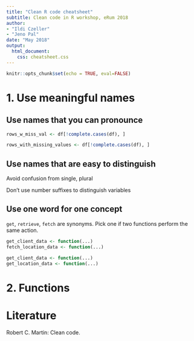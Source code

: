 ```yaml
---
title: "Clean R code cheatsheet"
subtitle: Clean code in R workshop, eRum 2018
author: 
- "Ildi Czeller"
- "Jeno Pal"
date: "May 2018"
output: 
  html_document:
    css: cheatsheet.css
---
```


```r
knitr::opts_chunk$set(echo = TRUE, eval=FALSE)
```

# 1. Use meaningful names

## Use names that you can pronounce

```r
rows_w_miss_val <- df[!complete.cases(df), ]
```

```r
rows_with_missing_values <- df[!complete.cases(df), ]
```

## Use names that are easy to distinguish

Avoid confusion from single, plural

Don't use number suffixes to distinguish variables

## Use one word for one concept

`get`, `retrieve`, `fetch` are synonyms. Pick one if two functions perform
the same action.

```r
get_client_data <- function(...)
fetch_location_data <- function(...)
```

```r
get_client_data <- function(...)
get_location_data <- function(...)
```

# 2. Functions

# Literature

Robert C. Martin: Clean code.
